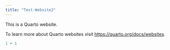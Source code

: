 ```yaml
---
title: "Test-Website2"
---
```


This is a Quarto website.

To learn more about Quarto websites visit <https://quarto.org/docs/websites>.

```r
1 + 1
```
